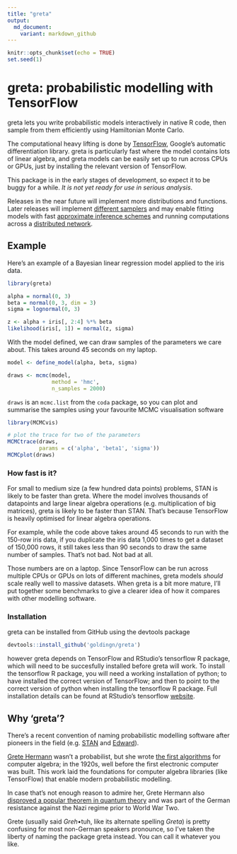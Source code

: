 ```yaml
---
title: "greta"
output:
  md_document:
    variant: markdown_github
---
```


```r
knitr::opts_chunk$set(echo = TRUE)
set.seed(1)
```

# greta: probabilistic modelling with TensorFlow

greta lets you write probabilistic models interactively in native R code, then sample from them efficiently using Hamiltonian Monte Carlo.

The computational heavy lifting is done by [TensorFlow](https://www.tensorflow.org/), Google's automatic differentiation library. greta is particularly fast where the model contains lots of linear algebra, and greta models can be easily set up to run across CPUs or GPUs, just by installing the relevant version of TensorFlow. 

This package is in the early stages of development, so expect it to be buggy for a while. *It is not yet ready for use in serious analysis*.

Releases in the near future will implement more distributions and functions.
Later releases will implement [different samplers](http://www.stat.columbia.edu/~gelman/research/published/nuts.pdf) and may enable fitting models with fast [approximate inference schemes](http://andrewgelman.com/2015/02/18/vb-stan-black-box-black-box-variational-bayes/) and running computations across a [distributed network](https://www.tensorflow.org/versions/r0.11/how_tos/distributed/index.html).

## Example

Here's an example of a Bayesian linear regression model applied to the iris data.

```r
library(greta)

alpha = normal(0, 3)
beta = normal(0, 3, dim = 3)
sigma = lognormal(0, 3)

z <- alpha + iris[, 2:4] %*% beta
likelihood(iris[, 1]) = normal(z, sigma)
```

With the model defined, we can draw samples of the parameters we care about. This takes around 45 seconds on my laptop.

```r
model <- define_model(alpha, beta, sigma)

draws <- mcmc(model,
              method = 'hmc',
              n_samples = 2000)
```

`draws` is an `mcmc.list` from the `coda` package, so you can plot and summarise the samples using your favourite MCMC visualisation software

```r
library(MCMCvis)

# plot the trace for two of the parameters
MCMCtrace(draws,
          params = c('alpha', 'beta1', 'sigma'))
MCMCplot(draws)
```

### How fast is it?

For small to medium size (a few hundred data points) problems, STAN is likely to be faster than greta. Where the model involves thousands of datapoints and large linear algebra operations (e.g. multiplication of big matrices), greta is likely to be faster than STAN. That's because TensorFlow is heavily optimised for linear algebra operations.

For example, while the code above takes around 45 seconds to run with the 150-row iris data, if you duplicate the iris data 1,000 times to get a dataset of 150,000 rows, it still takes less than 90 seconds to draw the same number of samples. That's not bad. Not bad at all.

Those numbers are on a laptop. Since TensorFlow can be run across multiple CPUs or GPUs on lots of different machines, greta models *should* scale really well to massive datasets. When greta is a bit more mature, I'll put together some benchmarks to give a clearer idea of how it compares with other modelling software.

### Installation

greta can be installed from GitHub using the devtools package

```r
devtools::install_github('goldingn/greta')
```

however greta depends on TensorFlow and RStudio's tensorflow R package, which will need to be succesfully installed before greta will work. To install the tensorflow R package, you will need a working installation of python; to have installed the correct version of TensorFlow; and then to point to the correct version of python when installing the tensorflow R package. Full installation details can be found at RStudio's tensorflow [website](https://rstudio.github.io/tensorflow/).

## Why 'greta'?

There's a recent convention of naming probabilistic modelling software after pioneers in the field (e.g. [STAN](https://en.wikipedia.org/wiki/Stanislaw_Ulam) and [Edward](https://en.wikipedia.org/wiki/George_E._P._Box)).

[Grete Hermann](https://en.wikipedia.org/wiki/Grete_Hermann) wasn't a probabilist, but she wrote [the first algorithms](http://dl.acm.org/citation.cfm?id=307342&coll=portal&dl=ACM) for computer algebra; in the 1920s, well before the first electronic computer was built. This work laid the foundations for computer algebra libraries (like TensorFlow) that enable modern probabilistic modelling.

In case that's not enough reason to admire her, Grete Hermann also [disproved a popular theorem in quantum theory](https://arxiv.org/pdf/0812.3986.pdf) and was part of the German resistance against the Nazi regime prior to World War Two.

Grete (usually said *Greh*•tuh, like its alternate spelling *Greta*) is pretty confusing for most non-German speakers pronounce, so I've taken the liberty of naming the package greta instead. You can call it whatever you like.
